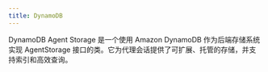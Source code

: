 ```yaml
---
title: DynamoDB
---
```


DynamoDB Agent Storage 是一个使用 Amazon DynamoDB 作为后端存储系统实现 AgentStorage 接口的类。它为代理会话提供了可扩展、托管的存储，并支持索引和高效查询。

<Snippet file="storage-dynamodb-reference.mdx" />